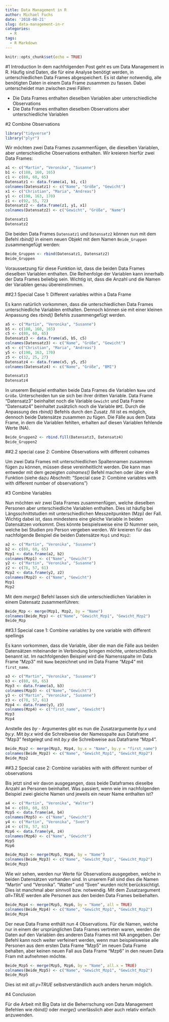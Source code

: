 ```yaml
---
title: Data Management in R
author: Michael Fuchs
date: '2018-08-21'
slug: data-management-in-r
categories:
  - R
tags:
  - R Markdown
---
```


```r
knitr::opts_chunk$set(echo = TRUE)
```

#1 Introduction
In dem nachfolgenden Post geht es um Data Management in R. Häufig sind Daten, die für eine Analyse benötigt werden, in unterschiedlichen Data Frames abgespeichert. Es ist daher notwendig, alle benötigten Daten in einem Data Frame zusammen zu fassen. Dabei unterscheidet man zwischen zwei Fällen:

+ Die Data Frames enthalten dieselben Variablen aber unterschiedliche Observations
+ Die Data Frames enthalten dieselben Observations aber unterschiedliche Variablen 

#2 Combine Observations

```r
library("tidyverse")
library("plyr")
```

Wir möchten zwei Data Frames zusammenfügen, die dieselben Variablen, aber unterschiedliche Observations enthalten.
Wir kreieren hierfür zwei Data Frames:

```r
a1 <- c("Martin", "Veronika", "Susanne")
b1 <- c(180, 160, 165)
c1 <- c(80, 60, 65)
Datensatz1 <- data.frame(a1, b1, c1)
colnames(Datensatz1) <- c("Name", "Größe", "Gewicht")
x1 <- c("Christian", "Maria", "Andreas")
y1 <- c(190, 163, 170)
z1 <- c(92, 55, 72)
Datensatz2 <- data.frame(z1, y1, x1)
colnames(Datensatz2) <- c("Gewicht", "Größe", "Name")

Datensatz1
Datensatz2
```

Die beiden Data Frames `Datensatz1` und `Datensatz2` können nun mit dem Befehl *rbind()* in einem neuen Objekt mit dem Namen `Beide_Gruppen` zusammengefügt werden:
```r
Beide_Gruppen <- rbind(Datensatz1, Datensatz2)
Beide_Gruppen
```

Voraussetzung für diese Funktion ist, dass die beiden Data Frames dieselben Variablen enthalten. Die Reihenfolge der Variablen kann innerhalb der Data Frames beliebig sein. Wichtig ist, dass die Anzahl und die Namen der Variablen genau übereinstimmen.

##2.1 Special Case 1: Different variables within a Data Frame

Es kann natürlich vorkommen, dass die unterschiedlichen Data Frames unterschiedliche Variablen enthalten. Dennoch können sie mit einer kleinen Anpassung des *rbind()* Befehls zusammengefügt werden. 
```r
a5 <- c("Martin", "Veronika", "Susanne")
b5 <- c(180, 160, 165)
c5 <- c(80, 60, 65)
Datensatz3 <- data.frame(a5, b5, c5)
colnames(Datensatz3) <- c("Name", "Größe", "Gewicht")
x5 <- c("Christian", "Maria", "Andreas")
y5 <- c(190, 163, 170)
z5 <- c(32, 25, 27)
Datensatz4 <- data.frame(x5, y5, z5)
colnames(Datensatz4) <- c("Name", "Größe", "BMI")

Datensatz3
Datensatz4
```

In unserem Beispiel enthalten beide Data Frames die Variablen `Name` und `Größe`. Unterscheiden tun sie sich bei ihrer dritten Variable. Data Frame "Datensatz3" beinhaltet noch die Variable `Gewicht` und Data Frame "Datensatz4" beinhaltet zusätzlich noch die Variable `BMI`.
Durch die Anpassung des *rbind()* Befehls durch den Zusatz .fill ist es möglich, dennoch beide Datensätze zusammen zu fügen. Die Fälle aus dem Data Frame, in dem die Variablen fehlten, erhalten auf diesen Variablen fehlende Werte (NA).

```r
Beide_Gruppen2 <- rbind.fill(Datensatz3, Datensatz4)
Beide_Gruppen2
```

##2.2 special case 2: Combine Observations with different colnames 

Um zwei Data Frames mit unterschiedlichen Spaltennamen zusammen fügen zu können, müssen diese vereinheitlicht werden. Die kann man entweder mit dem gezeigten *colnames()* Befehl machen oder über eine R Funktion (siehe dazu Abschnitt: "Special case 2: Combine variables with with different number of observations")


#3 Combine Variables

Nun möchten wir zwei Data Frames zusammenfügen, welche dieselben Personen aber unterschiedliche Variablen enthalten. Dies ist häufig bei Längsschnittstudien mit unterschiedlichen Messzeitpunkten (Mzp) der Fall. Wichtig dabei ist, dass mindestens eine gleiche Variable in beiden Datensätzen vorkommt. Dies könnte beispielsweise eine ID Nummer sein, welche bei Studien pro Person vergeben werden. 
Wir kreieren für das nachfolgende Beispiel die beiden Datensätze `Mzp1` und `Mzp2`:

```r
a2 <- c("Martin", "Veronika", "Susanne")
b2 <- c(80, 60, 65)
Mzp1 <- data.frame(a2, b2)
colnames(Mzp1) <- c("Name", "Gewicht")
y2 <- c("Martin", "Veronika", "Susanne")
z2 <- c(78, 57, 61)
Mzp2 <- data.frame(y2, z2)
colnames(Mzp2) <- c("Name", "Gewicht")
Mzp1
Mzp2
```

Mit dem *merge()* Befehl lassen sich die unterschiedlichen Variablen in einem Datensatz zusammenführen:
```r
Beide_Mzp <- merge(Mzp1, Mzp2, by = "Name")
colnames(Beide_Mzp) <- c("Name", "Gewicht_Mzp1", "Gewicht_Mzp2")
Beide_Mzp
```

##3.1 Special case 1: Combine variables by one variable with different spellings

Es kann vorkommen, dass die Variable, über die man die Fälle aus beiden Datensätzen miteinander in Verbindung bringen möchte, unterschiedlich benannt ist. Im nachfolgenden Beispiel wird die Namensspalte im Data Frame "Mzp3" mit `Name` bezeichnet und im Data Frame "Mzp4" mit `first_name`. 
```r
a3 <- c("Martin", "Veronika", "Susanne")
b3 <- c(80, 60, 65)
Mzp3 <- data.frame(a3, b3)
colnames(Mzp3) <- c("Name", "Gewicht")
y3 <- c("Martin", "Veronika", "Susanne")
z3 <- c(78, 57, 61)
Mzp4 <- data.frame(y3, z3)
colnames(Mzp4) <- c("first_name", "Gewicht")
Mzp3
Mzp4
```

Anstelle des *by* - Argumentes gibt es nun die Zusatzargumente *by.x* und *by.y*.  Mit *by.x* wird die Schreibweise der Namesspalte aus Dataframe "Mzp3" festgelegt und mit *by.y* die Schreibweise aus Dataframe "Mzp4". 
```r
Beide_Mzp2 <- merge(Mzp3, Mzp4, by.x = "Name", by.y = "first_name")
colnames(Beide_Mzp2) <- c("Name", "Gewicht_Mzp1", "Gewicht_Mzp2")
Beide_Mzp2
```

##3.2 Special case 2: Combine variables with with different number of observations 

Bis jetzt sind wir davon ausgegangen, dass beide Dataframes dieselbe Anzahl an Personen beinhaltet. Was passiert, wenn wie im nachfolgenden Beispiel zwei gleiche Namen und jeweils ein neuer Name enthalten ist?

```r
a4 <- c("Martin", "Veronika", "Walter")
b4 <- c(80, 60, 65)
Mzp5 <- data.frame(a4, b4)
colnames(Mzp5) <- c("Name", "Gewicht")
y4 <- c("Martin", "Veronika", "Sven")
z4 <- c(78, 57, 61)
Mzp6 <- data.frame(y4, z4)
colnames(Mzp6) <- c("Name", "Gewicht")
Mzp5
Mzp6
```
```r
Beide_Mzp3 <- merge(Mzp5, Mzp6, by = "Name")
colnames(Beide_Mzp3) <- c("Name", "Gewicht_Mzp1", "Gewicht_Mzp2")
Beide_Mzp3
```

Wie wir sehen, werden nur Werte für Observations ausgegeben, welche in beiden Datensätzen vorhanden sind. In unserem Fall sind dies die Namen "Martin" und "Veronika". "Walter" und "Sven" wurden nicht berücksichtigt. Dies ist manchmal aber sinnvoll bzw. notwendig. Mit dem Zusatzargument *all=TRUE* werden alle Personen aus den beiden Data Frames beibehalten. 
```r
Beide_Mzp4 <- merge(Mzp5, Mzp6, by = "Name", all = TRUE)
colnames(Beide_Mzp4) <- c("Name", "Gewicht_Mzp1", "Gewicht_Mzp2")
Beide_Mzp4
```

Der neue Data Frame enthält nun 4 Observations. Für die Namen, welche nur in einem der ursprünglichen Data Frames vertreten waren, werden die Daten auf den Variablen des anderen Data Frames mit NA angegeben. 
Der Befehl kann noch weiter verfeinert werden, wenn man beispielsweise alle Personen aus dem ersten Data Frame "Mzp5" im neuen Data Frame behalten, aber keinen neuen Fall aus Data Frame "Mzp6" in den neuen Data Fram mit aufnehmen möchte. 
```r
Beide_Mzp5 <- merge(Mzp5, Mzp6, by = "Name", all.x = TRUE)
colnames(Beide_Mzp5) <- c("Name", "Gewicht_Mzp1", "Gewicht_Mzp2")
Beide_Mzp5
```
Dies ist mit *all.y=TRUE* selbstverständlich auch anders herum möglich. 


#4 Conclusion

Für die Arbeit mit Big Data ist die Beherrschung von Data Management Befehlen wie *rbind()* oder *merge()* unerlässlich aber auch relativ einfach anzuwenden. 

